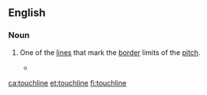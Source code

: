 ==English==

===Noun===
{{en-noun}}

# {{label|en|sports}} One of the [[line]]s that mark the [[border]] limits of the [[pitch]].
#* {{quote-news
|year=2012
|date=April 21
|author=Jonathan Jurejko
|title=Newcastle 3-0 Stoke
|work=BBC Sport
|url=http://www.bbc.co.uk/sport/0/football/17711736
|page=
|passage=French winger Hatem Ben Arfa has also taken plenty of plaudits recently and he was the architect of the opening goal with some superb trickery on the left '''touchline'''.}}

[[ca:touchline]]
[[et:touchline]]
[[fi:touchline]]